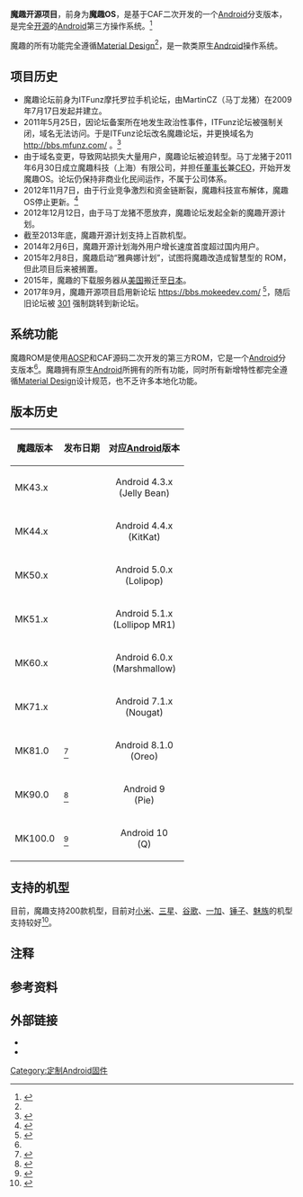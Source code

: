 {{多個問題|
{{primarysources|time=2018-11-29T08:49:00+00:00}}
{{refimprove |time=2017-8-29T19:12:30+08:00 }}
{{advert|time=2019-12-30}}
{{notability unreferenced|time=2020-08-08}}
{{fansite|time=2020-09-09}}
}}
{{noteTA
|G1=IT
}}
{{Infobox OS
| title                  = 魔趣开源项目
| name                   = 魔趣开源项目
| screenshot             = 
| developer              = 马丁龙猪（MartinCZ，高志鹏）、魔趣团队
| family                 = [[嵌入式作業系統|嵌入式作業系統]]
| source_model           = [[免費|免費]][[開放原始碼|開放原始碼]][[軟體|軟體]]
| supported_platforms    = [[ARM|ARM]]架構
| ui                     = 
| logo                   =
| released               = MK44.2
| latest_release_version = MK100.0
| latest_release_date    = [[nightly|nightly build]] 每夜更新
| latest_preview_version = 
| latest_preview_date    = 
| marketing_target       = [[Android|Android]]裝置[[韌體|韌體]]
| prog_language          = [[内核|内核]]：[[C語言|C]]<br>部份函式庫：[[C++|C++]]<br>用户界面：[[Java|Java]]
| language               = 多种语言
| updatemodel            = 全量更新、增量更新（[[OTA|OTA]]）
| package_manager        = 
| working_state          = 
| license                = [[Apache_License|Apache License]], Version 2.0<br/>[[GNU_General_Public_License|GPL]]v2
| website                = https://www.mokeedev.com/
}}

'''魔趣开源项目'''，前身为'''魔趣OS'''，是基于CAF二次开发的一个[[Android|Android]]分支版本，是完全[[开源|开源]]的[[Android|Android]]第三方操作系统。<ref name="introduce">{{cite web|url=https://bbs.mokeedev.com/t/topic/451|title=魔趣ROM简介|accessdate=2017-09|language=zh-CN|publisher=Mokee Open Source Community|archive-date=2020-01-03|archive-url=https://web.archive.org/web/20200103144347/https://bbs.mokeedev.com/t/topic/451|dead-url=no}}</ref>

魔趣的所有功能完全遵循[[Material_Design|Material Design]]<ref name="introduce"/>，是一款类原生[[Android|Android]]操作系统。

==项目历史==

* 魔趣论坛前身为ITFunz摩托罗拉手机论坛，由MartinCZ（马丁龙猪）在2009年7月17日发起并建立。
* 2011年5月25日，因论坛备案所在地发生政治性事件，ITFunz论坛被强制关闭，域名无法访问。于是ITFunz论坛改名魔趣论坛，并更换域名为 http://bbs.mfunz.com/ {{Wayback|url=http://bbs.mfunz.com/ |date=20171110132107 }}<nowiki/>。<ref>{{cite web|archiveurl=https://web.archive.org/web/20150930213949/http://bbs.mfunz.com/thread-159657-1-1.html|archivedate=2015-09-30|url=http://bbs.mfunz.com/thread-159657-1-1.html|title=新域名，新气象，ITFUNZ论坛全新域名MFUNZ.COM重装上阵！|language=zh-CN|accessdate=2011-06-29|dead-url=no}}</ref>
*由于域名变更，导致网站损失大量用户，魔趣论坛被迫转型。马丁龙猪于2011年6月30日成立魔趣科技（上海）有限公司，并担任[[董事长|董事长]]兼[[首席执行官|CEO]]，开始开发魔趣OS。论坛仍保持非商业化民间运作，不属于公司体系。
*2012年11月7日，由于行业竞争激烈和资金链断裂，魔趣科技宣布解体，魔趣OS停止更新。<ref>{{cite web|archiveurl=https://web.archive.org/web/20160409125511/http://bbs.mfunz.com/thread-629910-1-1.html|archivedate=2016-04-09|url=http://bbs.mfunz.com/thread-629910-1-1.html|title=Martincz给大家的一封信|language=zh-CN|accessdate=2012-11-07|dead-url=no}}</ref>
*2012年12月12日，由于马丁龙猪不愿放弃，魔趣论坛发起全新的魔趣开源计划。
*截至2013年底，魔趣开源计划支持上百款机型。
*2014年2月6日，魔趣开源计划海外用户增长速度首度超过国内用户。
*2015年2月8日，魔趣启动“雅典娜计划”，试图将魔趣改造成智慧型的 ROM，但此项目后来被搁置。
*2015年，魔趣的下载服务器从[[美国|美国]]搬迁至[[日本|日本]]{{来源请求}}。
*2017年9月，魔趣开源项目启用新论坛 https://bbs.mokeedev.com/ {{Wayback|url=https://bbs.mokeedev.com/ |date=20210525160651 }} <ref>{{Cite web|url=https://bbs.mokeedev.com/t/topic/8|title=欢迎来到魔趣开源项目社区！|accessdate=2018-08-29|work=MoKee Open Source Community|language=zh-CN|archive-date=2019-06-05|archive-url=https://web.archive.org/web/20190605084158/https://bbs.mokeedev.com/t/topic/8|dead-url=no}}</ref>，随后旧论坛被 [[HTTP_301|301]] 强制跳转到新论坛。

== 系统功能 ==
魔趣ROM是使用[[AOSP|AOSP]]和CAF源码二次开发的第三方ROM，它是一个[[Android|Android]]分支版本<ref name="introduce" />。魔趣拥有原生[[Android|Android]]所拥有的所有功能，同时所有新增特性都完全遵循[[质感设计|Material Design]]设计规范，也不乏许多本地化功能。

== 版本历史 ==
{{See also|Android历史版本}}
{| class="wikitable sortable mw-collapsible"
!魔趣版本
!发布日期
!对应[[Android|Android]]版本
|-
|MK43.x
|{{dts|2013|9|6|format=ymd}}{{来源请求}}
|style="text-align: center;"|Android 4.3.x<br>(Jelly Bean)
|-
|MK44.x
|{{dts|2013|11|9|format=ymd}}{{来源请求}}
|style="text-align: center;"|Android 4.4.x<br>(KitKat)
|-
|MK50.x
|{{dts|2014|11|20|format=ymd}}{{来源请求}}
|style="text-align: center;"|Android 5.0.x<br>(Lolipop)
|-
|MK51.x
|{{dts|2015|4|17|format=ymd}}{{来源请求}}
|style="text-align: center;"|Android 5.1.x<br>(Lollipop MR1)
|-
|MK60.x
|{{dts|2015|12|13|format=ymd}}{{来源请求}}
|style="text-align: center;"|Android 6.0.x<br>(Marshmallow)
|-
|MK71.x
|{{dts|2016|11|22|format=ymd}}{{来源请求}}
|style="text-align: center;"|Android 7.1.x<br>(Nougat)
|-
|MK81.0
|{{dts|2018|2|26|format=ymd}}<ref>{{Cite web|url=https://weibo.com/1803822891/G4WJ57hqQ|title=关于MK81.0（基于Android 8.1 Oreo）发布计划公示|accessdate=2018-09-01|work=马丁龙猪的微博|language=zh-CN}}</ref>
|style="text-align: center;"|Android 8.1.0<br>(Oreo)
|-
|MK90.0
|{{dts|2019|1|4|format=ymd}}<ref>{{Cite web|url=https://bbs.mokeedev.com/t/topic/10823/1|title=关于MK90.0（基于Android 9.0 Pie）的使用指引和支持设备列表公示|accessdate=2019-02-18|work=魔趣论坛|language=zh-CN|archive-date=2020-01-03|archive-url=https://web.archive.org/web/20200103144321/https://bbs.mokeedev.com/t/topic/10823/1|dead-url=no}}</ref>
|style="text-align: center;"|Android 9<br>(Pie)
|-
|MK100.0
|{{dts|2019|11|29|format=ymd}}<ref>{{Cite web|url=https://bbs.mokeedev.com/t/topic/17394/1|title=关于MK100.0（基于Android 10）的使用指引|accessdate=2020-01-03|work=魔趣论坛|language=zh-CN|archive-date=2020-01-03|archive-url=https://web.archive.org/web/20200103144500/https://bbs.mokeedev.com/t/topic/17394/1|dead-url=no}}</ref>
|style="text-align: center;"|Android 10<br>(Q)
|}

== 支持的机型 ==
目前，魔趣支持200款机型，目前对[[小米集團|小米]]、[[三星電子|三星]]、[[Google|谷歌]]、[[一加|一加]]、[[锤子科技|锤子]]、[[魅族科技|魅族]]的机型支持较好<ref name=":0">{{Cite web|url=https://bbs.mokeedev.com/t/topic/4270|title=关于MK81.0（基于Android 8.1 Oreo）使用指引 - 2018-08-10 20:25 更新|accessdate=2018-08-29|work=MoKee Open Source Community|language=zh-CN|archive-date=2019-06-06|archive-url=https://web.archive.org/web/20190606045506/https://bbs.mokeedev.com/t/topic/4270|dead-url=no}}</ref>。

== 注释 ==
{{NoteFoot}}

==参考资料==
{{Reflist}}

==外部链接==
* {{Official website|https://www.mokeedev.com/}}
* {{url|https://weibo.com/martincz|马丁龙猪的微博}}

{{Android}}
{{移动操作系统}}

[[Category:定制Android固件|Category:定制Android固件]]